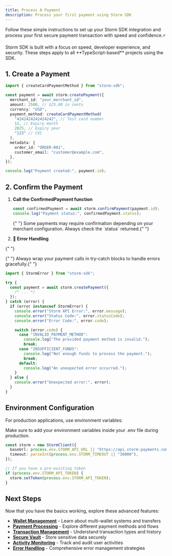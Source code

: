 ```yaml
---
title: Process A Payment
description: Process your first payment using Storm SDK
---
```


Follow these simple instructions to set up your Storm SDK integration and process your first secure payment transaction with speed and confidence.⚡

<Note type="info">
  Storm SDK is built with a focus on speed, developer experience, and security.
  These steps apply to all **TypeScript-based** projects using the SDK.
</Note>

## 1. Create a Payment

```typescript
import { createCardPaymentMethod } from "storm-sdk";

const payment = await storm.createPayment({
  merchant_id: "your_merchant_id",
  amount: 2500, // $25.00 in cents
  currency: "USD",
  payment_method: createCardPaymentMethod(
    "4242424242424242", // Test card number
    12, // Expiry month
    2025, // Expiry year
    "123" // CVC
  ),
  metadata: {
    order_id: "ORDER-001",
    customer_email: "customer@example.com",
  },
});

console.log("Payment created:", payment.id);
```

## 2. Confirm the Payment

1. **Call the ConfirmedPayment function**

   ```typescript
   const confirmedPayment = await storm.confirmPayment(payment.id);
   console.log("Payment status:", confirmedPayment.status);
   ```

   <Note type="warning">
     {" "}
     Some payments may require confirmation depending on your merchant configuration.
     Always check the `status` returned.{" "}
   </Note>

2. **🔐 Error Handling**

{" "}

<Note type="info">
  {" "}
  Always wrap your payment calls in try-catch blocks to handle errors gracefully.{" "}
</Note>

```typescript
import { StormError } from "storm-sdk";

try {
  const payment = await storm.createPayment({
    /* ... */
  });
} catch (error) {
  if (error instanceof StormError) {
    console.error("Storm API Error:", error.message);
    console.error("Status Code:", error.statusCode);
    console.error("Error Code:", error.code);

    switch (error.code) {
      case "INVALID_PAYMENT_METHOD":
        console.log("The provided payment method is invalid.");
        break;
      case "INSUFFICIENT_FUNDS":
        console.log("Not enough funds to process the payment.");
        break;
      default:
        console.log("An unexpected error occurred.");
    }
  } else {
    console.error("Unexpected error:", error);
  }
}
```

## Environment Configuration

For production applications, use environment variables:

<Note type="warning">
  Make sure to add your environment variables inside your .env file during
  production.
</Note>

```typescript
const storm = new StormClient({
  baseUrl: process.env.STORM_API_URL || "https://api.storm-payments.com",
  timeout: parseInt(process.env.STORM_TIMEOUT || "30000"),
});

// If you have a pre-existing token
if (process.env.STORM_API_TOKEN) {
  storm.setToken(process.env.STORM_API_TOKEN);
}
```

## Next Steps

Now that you have the basics working, explore these advanced features:

- **[Wallet Management](/docs/wallets)** - Learn about multi-wallet systems and transfers
- **[Payment Processing](/docs/payments)** - Explore different payment methods and flows
- **[Transaction Management](/docs/transactions)** - Understand transaction types and history
- **[Secure Vault](/docs/vault)** - Store sensitive data securely
- **[Activity Monitoring](/docs/activity)** - Track and audit user activities
- **[Error Handling](/docs/error-handling)** - Comprehensive error management strategies
